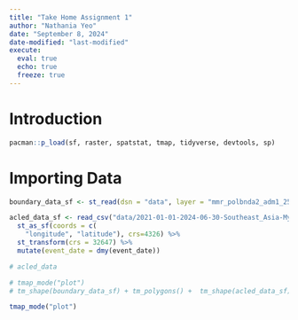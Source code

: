 ```yaml
---
title: "Take Home Assignment 1"
author: "Nathania Yeo"
date: "September 8, 2024"
date-modified: "last-modified"
execute:
  eval: true
  echo: true
  freeze: true
---
```


# Introduction


```r
pacman::p_load(sf, raster, spatstat, tmap, tidyverse, devtools, sp)
```


# Importing Data
```r
boundary_data_sf <- st_read(dsn = "data", layer = "mmr_polbnda2_adm1_250k_mimu_1")
```

```r
acled_data_sf <- read_csv("data/2021-01-01-2024-06-30-Southeast_Asia-Myanmar.csv") %>%
  st_as_sf(coords = c(
    "longitude", "latitude"), crs=4326) %>% 
  st_transform(crs = 32647) %>% 
  mutate(event_date = dmy(event_date))
```

```r
# acled_data
```

```r
# tmap_mode("plot")
# tm_shape(boundary_data_sf) + tm_polygons() +  tm_shape(acled_data_sf) + tm_dots()
```

```r
tmap_mode("plot")
```

